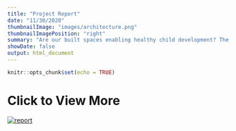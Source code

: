 ```yaml
---
title: "Project Report"
date: "11/30/2020"
thumbnailImage: "images/architecture.png"
thumbnailImagePosition: "right"
summary: "Are our built spaces enabling healthy child development? The physical environment around our homes have an impact in the healthy development of children. Research has shown that the built spaces that children (aged 0 to 7) access and interact with daily, can enable their social, emotional and physical competence. As such, an understanding of how well our HDBs enable development will assist policy planners to improve amenity provision and continue enabling the healthy development of children."
showDate: false
output: html_document
---
```


```r
knitr::opts_chunk$set(echo = TRUE)
```
# Click to View More
[![report](/images/Report.jpg){width=75%,height=100%}](https://smu-my.sharepoint.com/:b:/g/personal/xrwong_2017_sis_smu_edu_sg/Eb35Q7OToARJt1sY20C9nnsBwD0i2ta2csLgjv32Wu3jJQ?e=cxasHP)

